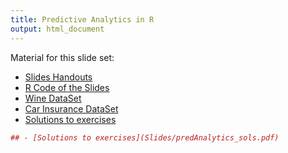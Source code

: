 ```yaml
---
title: Predictive Analytics in R
output: html_document
---
```



Material for this slide set:

- [Slides Handouts](Slides/predAnalytics_handouts.pdf)
- [R Code of the Slides](RpredAnalytics.html)
- [Wine DataSet](RCode/wine.Rdata)
- [Car Insurance DataSet](RCode/carInsurance.Rdata)
- [Solutions to exercises](Slides/predAnalytics_sols.pdf)

```r
## - [Solutions to exercises](Slides/predAnalytics_sols.pdf)
```
